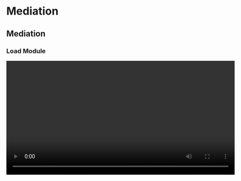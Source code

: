 # Mediation

## Mediation

### Load Module

<video width="600" controls><source src="/jasp-video-library/assets/videos/Mediation/Mediation_1_Load-Module.mp4" type="video/mp4">Your browser does not support the video tag.</video>

### Main Analysis

<video width="600" controls><source src="/jasp-video-library/assets/videos/Mediation/Mediation_2_Main-Analysis.mp4" type="video/mp4">Your browser does not support the video tag.</video>

### Plot

<video width="600" controls><source src="/jasp-video-library/assets/videos/Mediation/Mediation_3_Plot.mp4" type="video/mp4">Your browser does not support the video tag.</video>

